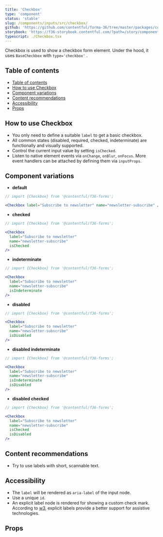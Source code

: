 ```yaml
---
title: 'Checkbox'
type: 'component'
status: 'stable'
slug: /components/inputs/src/checkbox/
github: 'https://github.com/contentful/forma-36/tree/master/packages/components/inputs/src/checkbox'
storybook: 'https://f36-storybook.contentful.com/?path=/story/components-checkbox--overview'
typescript: ./Checkbox.tsx
---
```


Checkbox is used to show a checkbox form element. Under the hood, it uses `BaseCheckbox` with `type='checkbox'` .

## Table of contents

- [Table of contents](#table-of-contents)
- [How to use Checkbox](#how-to-use-checkbox)
- [Component variations](#component-variations)
- [Content recommendations](#content-recommendations)
- [Accessibility](#accessibility)
- [Props](#props)

## How to use Checkbox

- You only need to define a suitable `label` to get a basic checkbox.
- All common states (disabled, required, checked, indeterminate) are functionally and visually supported.
- Control the current input value by setting `isChecked`.
- Listen to native element events via `onChange`, `onBlur`, `onFocus`. More event handlers can be attached by defining them via `inputProps`.

## Component variations

- **default**

```jsx
// import {Checkbox} from '@contentful/f36-forms';

<Checkbox label="Subscribe to newsletter" name="newsletter-subscribe" />
```

- **checked**

```jsx
// import {Checkbox} from '@contentful/f36-forms';

<Checkbox
  label="Subscribe to newsletter"
  name="newsletter-subscribe"
  isChecked
/>
```

- **indeterminate**

```jsx
// import {Checkbox} from '@contentful/f36-forms';

<Checkbox
  label="Subscribe to newsletter"
  name="newsletter-subscribe"
  isIndeterminate
/>
```

- **disabled**

```jsx
// import {Checkbox} from '@contentful/f36-forms';

<Checkbox
  label="Subscribe to newsletter"
  name="newsletter-subscribe"
  isDisabled
/>
```

- **disabled indeterminate**

```jsx
// import {Checkbox} from '@contentful/f36-forms';

<Checkbox
  label="Subscribe to newsletter"
  name="newsletter-subscribe"
  isIndeterminate
  isDisabled
/>
```

- **disabled checked**

```jsx
// import {Checkbox} from '@contentful/f36-forms';

<Checkbox
  label="Subscribe to newsletter"
  name="newsletter-subscribe"
  isChecked
  isDisabled
/>
```

## Content recommendations

- Try to use labels with short, scannable text.

## Accessibility

- The `label` will be rendered as `aria-label` of the input node.
- Use a unique `id`.
- An explicit label node is rendered for showing a custom check mark. According to [w3](https://www.w3.org/WAI/tutorials/forms/labels/#associating-labels-implicitly), explicit labels provide a better support for assistive technologies.

## Props


<Props of="Checkbox" />
